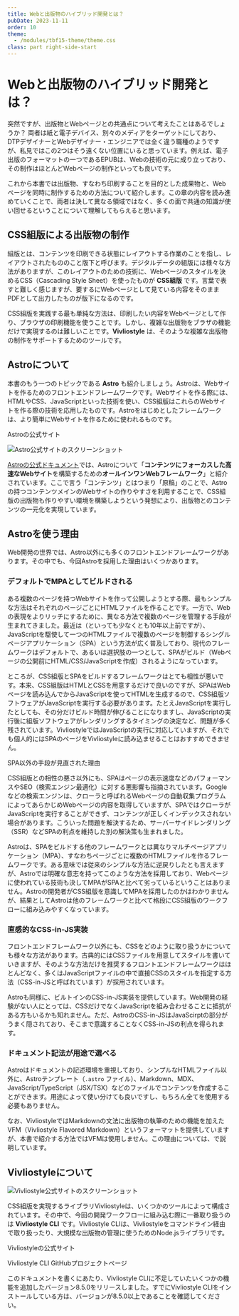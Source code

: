 ```yaml
---
title: Webと出版物のハイブリッド開発とは？
pubDate: 2023-11-11
order: 10
theme:
  - /modules/tbf15-theme/theme.css
class: part right-side-start
---
```



# Webと出版物のハイブリッド開発とは？

突然ですが、出版物とWebページとの共通点について考えたことはあるでしょうか？ 両者は紙と電子デバイス、別々のメディアをターゲットにしており、DTPデザイナーとWebデザイナー・エンジニアでは全く違う職種のようですが、私見ではこの2つはそう遠くない位置にいると思っています。例えば、電子出版のフォーマットの一つであるEPUBは、Webの技術の元に成り立っており、その制作はほとんどWebページの制作といっても良いです。

これから本書では出版物、すなわち印刷することを目的とした成果物と、Webページを同時に制作するための方法について紹介します。この章の内容を読み進めていくことで、両者は決して異なる領域ではなく、多くの面で共通の知識が使い回せるということについて理解してもらえると思います。

## CSS組版による出版物の制作

組版とは、コンテンツを印刷できる状態にレイアウトする作業のことを指し、レイアウトされたもののこと版下と呼びます。デジタルデータの組版には様々な方法がありますが、このレイアウトのための技術に、Webページのスタイルを決めるCSS（Cascading Style Sheet）を使ったものが **CSS組版** です。言葉で表すと難しく感じますが、要するにWebページとして見ている内容をそのままPDFとして出力したものが版下になるのです。

CSS組版を実践する最も単純な方法は、印刷したい内容をWebページとして作り、ブラウザの印刷機能を使うことです。しかし、複雑な出版物をブラザの機能だけで実現するのは難しいことです。**Vivliostyle** は、そのような複雑な出版物の制作をサポートするためのツールです。

## Astroについて

本書のもう一つのトピックである **Astro** も紹介しましょう。Astroは、Webサイトを作るためのフロントエンドフレームワークです。Webサイトを作る際には、HTMLやCSS、JavaScriptといった技術を使い、CSS組版はこれらのWebサイトを作る際の技術を応用したものです。Astroをはじめとしたフレームワークは、より簡単にWebサイトを作るために使われるものです。

<URL href="https://astro.build/">Astroの公式サイト</URL>

![Astro公式サイトのスクリーンショット](/pages/articles/tbf15/10_a-screenshot-of-astro-homepage.png)

[Astroの公式ドキュメント](https://docs.astro.build/ja/getting-started/)では、Astroについて「**コンテンツにフォーカスした高速なWebサイト**を構築するための**オールインワンWebフレームワーク**」と紹介されています。ここで言う「コンテンツ」とはつまり「原稿」のことで、Astroの持つコンテンツメインのWebサイトの作りやすさを利用することで、CSS組版の出版物も作りやすい環境を構築しようという発想により、出版物とのコンテンツの一元化を実現しています。

## Astroを使う理由

Web開発の世界では、Astro以外にも多くのフロントエンドフレームワークがあります。その中でも、今回Astroを採用した理由はいくつかあります。

### デフォルトでMPAとしてビルドされる

ある複数のページを持つWebサイトを作って公開しようとする際、最もシンプルな方法はそれぞれのページごとにHTMLファイルを作ることです。一方で、Webの表現をよりリッチにするために、異なる方法で複数のページを管理する手段が生まれてきました。最近は（といっても少なくとも10年以上前ですが）、JavaScriptを駆使して一つのHTMLファイルで複数のページを制御するシングルページアプリケーション（SPA）という方法が広く普及しており、現代のフレームワークはデフォルトで、あるいは選択肢の一つとして、SPAがビルド（Webページの公開前にHTML/CSS/JavaScriptを作成）されるようになっています。

ところが、CSS組版とSPAをビルドするフレームワークはとても相性が悪いです。本来、CSS組版はHTMLとCSSを用意するだけで良いのですが、SPAはWebページを読み込んでからJavaScriptを使ってHTMLを生成するので、CSS組版ソフトウェアがJavaScriptを実行する必要があります。たとえJavaScriptを実行したとしても、その分だけビルド時間が伸びることになりますし、JavaScriptの実行後に組版ソフトウェアがレンダリングするタイミングの決定など、問題が多く残されています。VivliostyleではJavaScriptの実行に対応していますが、それでも個人的にはSPAのページをVivliostyleに読み込ませることはおすすめできません。

<Column>

<span slot="title">SPA以外の手段が見直された理由</span>

CSS組版との相性の悪さ以外にも、SPAはページの表示速度などのパフォーマンスやSEO（検索エンジン最適化）に対する悪影響も指摘されています。Googleなどの検索エンジンは、クローラと呼ばれるWebページの自動収集プログラムによってあらかじめWebページの内容を取得していますが、SPAではクローラがJavaScriptを実行することができず、コンテンツが正しくインデックスされない場合があります。こういった問題を解決するため、サーバーサイドレンダリング（SSR）などSPAの利点を維持した別の解決策も生まれました。

</Column>

Astroは、SPAをビルドする他のフレームワークとは異なりマルチページアプリケーション（MPA）、すなわちページごとに複数のHTMLファイルを作るフレームワークです。ある意味では従来のシンプルな方法に逆戻りしたとも言えますが、Astroでは明確な意志を持ってこのような方法を採用しており、Webページに使われている技術も決してMPAがSPAと比べて劣っているということはありません。Astroの開発者がCSS組版を意識してMPAを採用したのかはわかりませんが、結果としてAstroは他のフレームワークと比べて格段にCSS組版のワークフローに組み込みやすくなっています。

### 直感的なCSS-in-JS実装

フロントエンドフレームワーク以外にも、CSSをどのように取り扱うかについても様々な方法があります。古典的にはCSSファイルを用意してスタイルを書いていきますが、そのような方法だけを推奨するフロントエンドフレームワークはほとんどなく、多くはJavaScriptファイルの中で直接CSSのスタイルを指定する方法（CSS-in-JSと呼ばれています）が採用されています。

Astroも同様に、ビルトインのCSS-in-JS実装を提供しています。Web開発の経験がない人にとっては、CSSだけでなくJavaScriptを組み合わせることに抵抗がある方もいるかも知れません。ただ、AstroのCSS-in-JSはJavaScirptの部分がうまく隠されており、そこまで意識することなくCSS-in-JSの利点を得られます。

### ドキュメント記法が用途で選べる

Astroはドキュメントの記述環境を重視しており、シンプルなHTMLファイル以外に、Astroテンプレート（`.astro` ファイル）、Markdown、MDX、JavaScript/TypeScript（JSX/TSX）などのファイルでコンテンツを作成することができます。用途によって使い分けても良いですし、もちろん全てを使用する必要もありません。

なお、VivliostyleではMarkdownの文法に出版物の執筆のための機能を加えたVFM（Vivliostyle Flavored Markdown）というフォーマットを提供していますが、本書で紹介する方法ではVFMは使用しません。この理由については、<Anchor article="30" secTitle="MDXで執筆する" />で説明しています。

## Vivliostyleについて

![Vivliostyle公式サイトのスクリーンショット](/pages/articles/tbf15/10_a-screenshot-of-vivliostyle-homepage.png)

CSS組版を実現するライブラリVivliostyleは、いくつかのツールによって構成されています。その中で、今回の開発ワークフローに組み込む際に一番取り扱うのは **Vivliostyle CLI** です。Vivliostyle CLIは、Vivliostyleをコマンドライン経由で取り扱ったり、大規模な出版物の管理に使うためのNode.jsライブラリです。

<URL href="https://vivliostyle.org/ja/">Vivliostyleの公式サイト</URL>

<URL href="https://github.com/vivliostyle/vivliostyle-cli">Vivliostyle CLI GitHubプロジェクトページ</URL>

このドキュメントを書くにあたり、Vivliostyle CLIに不足していたいくつかの機能を追加したバージョン8.5.0をリリースしました。すでにVivliostyle CLIをインストールしている方は、バージョンが8.5.0以上であることを確認してください。

<style>{`
p > img {
  max-inline-size: 80%;
}
`}</style>
